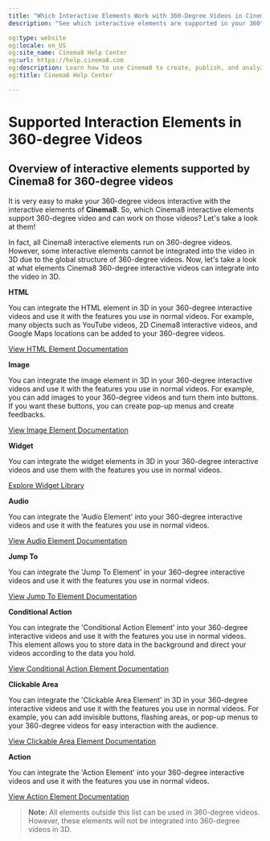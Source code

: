 ```yaml
---
title: "Which Interactive Elements Work with 360-Degree Videos in Cinema8?"
description: "See which interactive elements are supported in your 360° video content. Hotspots, overlays, actions, and more. Visit Cinema8."

og:type: website
og:locale: en_US
og:site_name: Cinema8 Help Center
og:url: https://help.cinema8.com
og:description: Learn how to use Cinema8 to create, publish, and analyze interactive videos.
og:title: Cinema8 Help Center

---
```



# Supported Interaction Elements in 360-degree Videos

## Overview of interactive elements supported by Cinema8 for 360-degree videos

It is very easy to make your 360-degree videos interactive with the interactive elements of **Cinema8**. So, which Cinema8 interactive elements support 360-degree video and can work on those videos? Let's take a look at them!

In fact, all Cinema8 interactive elements run on 360-degree videos. However, some interactive elements cannot be integrated into the video in 3D due to the global structure of 360-degree videos. Now, let's take a look at what elements Cinema8 360-degree interactive videos can integrate into the video in 3D.

**HTML**

You can integrate the HTML element in 3D in your 360-degree interactive videos and use it with the features you use in normal videos. For example, many objects such as YouTube videos, 2D Cinema8 interactive videos, and Google Maps locations can be added to your 360-degree videos.

[View HTML Element Documentation](/engage-and-monetise/html-element)

**Image**

You can integrate the image element in 3D in your 360-degree interactive videos and use it with the features you use in normal videos. For example, you can add images to your 360-degree videos and turn them into buttons. If you want these buttons, you can create pop-up menus and create feedbacks.

[View Image Element Documentation](/design-advanced-interactivity/image-element-in-cinema8-creative-studio)

**Widget**

You can integrate the widget elements in 3D in your 360-degree interactive videos and use them with the features you use in normal videos.

[Explore Widget Library](https://cinema8.com/widget-library)

**Audio**

You can integrate the 'Audio Element' into your 360-degree interactive videos and use it with the features you use in normal videos.

[View Audio Element Documentation](/design-advanced-interactivity/how-to-use-audio-element)

**Jump To**

You can integrate the 'Jump To Element' in your 360-degree interactive videos and use it with the features you use in normal videos.

[View Jump To Element Documentation](/design-advanced-interactivity/how-to-use-the-jump-to-element-in-cinema8)

**Conditional Action**

You can integrate the 'Conditional Action Element' into your 360-degree interactive videos and use it with the features you use in normal videos. This element allows you to store data in the background and direct your videos according to the data you hold.

[View Conditional Action Element Documentation](/design-advanced-interactivity/conditional-action-element)

**Clickable Area**

You can integrate the 'Clickable Area Element' in 3D in your 360-degree interactive videos and use it with the features you use in normal videos. For example, you can add invisible buttons, flashing areas, or pop-up menus to your 360-degree videos for easy interaction with the audience.

[View Clickable Area Element Documentation](/engage-and-monetise/hotspot-element)

**Action**

You can integrate the 'Action Element' into your 360-degree interactive videos and use it with the features you use in normal videos.

[View Action Element Documentation](/design-advanced-interactivity/how-to-use-action-elements)

> **Note:** All elements outside this list can be used in 360-degree videos. However, these elements will not be integrated into 360-degree videos in 3D.
